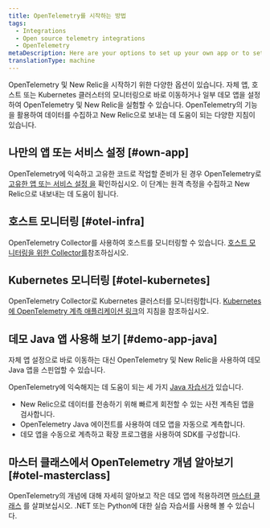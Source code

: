 ```yaml
---
title: OpenTelemetry를 시작하는 방법
tags:
  - Integrations
  - Open source telemetry integrations
  - OpenTelemetry
metaDescription: Here are your options to set up your own app or to set up a demo app with OpenTelemetry and New Relic.
translationType: machine
---
```


OpenTelemetry 및 New Relic을 시작하기 위한 다양한 옵션이 있습니다. 자체 앱, 호스트 또는 Kubernetes 클러스터의 모니터링으로 바로 이동하거나 일부 데모 앱을 설정하여 OpenTelemetry 및 New Relic을 실험할 수 있습니다. OpenTelemetry의 기능을 활용하여 데이터를 수집하고 New Relic으로 보내는 데 도움이 되는 다양한 지침이 있습니다.

## 나만의 앱 또는 서비스 설정 [#own-app]

OpenTelemetry에 익숙하고 고유한 코드로 작업할 준비가 된 경우 OpenTelemetry로 [고유한 앱 또는 서비스 설정 을](/docs/more-integrations/open-source-telemetry-integrations/opentelemetry/get-started/opentelemetry-set-up-your-app) 확인하십시오. 이 단계는 원격 측정을 수집하고 New Relic으로 내보내는 데 도움이 됩니다.

## 호스트 모니터링 [#otel-infra]

OpenTelemetry Collector를 사용하여 호스트를 모니터링할 수 있습니다. [호스트 모니터링을 위한 Collector를](/docs/more-integrations/open-source-telemetry-integrations/opentelemetry/collector/opentelemetry-collector-infra-hosts)참조하십시오.

## Kubernetes 모니터링 [#otel-kubernetes]

OpenTelemetry Collector로 Kubernetes 클러스터를 모니터링합니다. [Kubernetes에 OpenTelemetry 계측 애플리케이션 링크](/docs/kubernetes-pixie/kubernetes-integration/advanced-configuration/link-otel-applications-kubernetes/)의 지침을 참조하십시오.

## 데모 Java 앱 사용해 보기 [#demo-app-java]

자체 앱 설정으로 바로 이동하는 대신 OpenTelemetry 및 New Relic을 사용하여 데모 Java 앱을 스핀업할 수 있습니다.

OpenTelemetry에 익숙해지는 데 도움이 되는 세 가지 [Java 자습서가](/docs/more-integrations/open-source-telemetry-integrations/opentelemetry/get-started/opentelemetry-tutorial-java) 있습니다.

* New Relic으로 데이터를 전송하기 위해 빠르게 회전할 수 있는 사전 계측된 앱을 검사합니다.
* OpenTelemetry Java 에이전트를 사용하여 데모 앱을 자동으로 계측합니다.
* 데모 앱을 수동으로 계측하고 확장 프로그램을 사용하여 SDK를 구성합니다.

## 마스터 클래스에서 OpenTelemetry 개념 알아보기 [#otel-masterclass]

OpenTelemetry의 개념에 대해 자세히 알아보고 작은 데모 앱에 적용하려면 [마스터 클래스](https://developer.newrelic.com/opentelemetry-masterclass) 를 살펴보십시오. .NET 또는 Python에 대한 실습 자습서를 사용해 볼 수 있습니다.